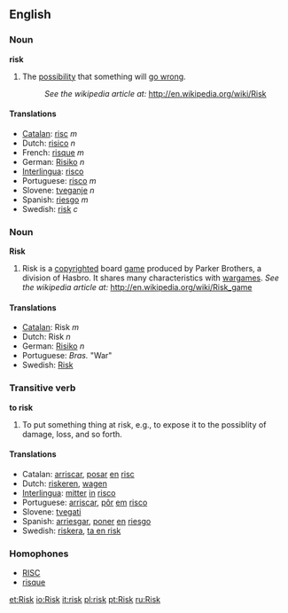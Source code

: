 ==English==
===Noun===
'''risk'''

#The [[possibility]] that something will [[go wrong]]. 
#:''See the wikipedia article at:'' http://en.wikipedia.org/wiki/Risk

====Translations====
*[[Catalan]]: [[risc]] ''m''
*Dutch: [[risico]] ''n''
*French: [[risque]] ''m''
*German: [[Risiko]] ''n''
*[[Interlingua]]: [[risco]]
*Portuguese: [[risco]] ''m''
*Slovene: [[tveganje]] ''n''
*Spanish: [[riesgo]] ''m''
*Swedish: [[risk]] ''c''

===Noun===
'''Risk'''

#Risk is a [[copyright]]ed board [[game]] produced by Parker Brothers, a division of Hasbro. It shares many characteristics with [[wargame]]s. ''See the wikipedia article at:'' http://en.wikipedia.org/wiki/Risk_game

====Translations====
*[[Catalan]]: Risk ''m''
*Dutch: Risk ''n''
*German: [[Risiko]] ''n''
*Portuguese: ''Bras.'' "War"
*Swedish: [[Risk]]

===Transitive verb===
'''to risk'''

#To put something thing at risk, e.g., to expose it to the possiblity of damage, loss, and so forth.

====Translations====
*Catalan: [[arriscar]], [[posar]] [[en]] [[risc]]
*Dutch: [[riskeren]], [[wagen]]
*[[Interlingua]]: [[mitter]] [[in]] [[risco]]
*Portuguese: [[arriscar]], [[pôr]] [[em]] [[risco]]
*Slovene: [[tvegati]]
*Spanish: [[arriesgar]], [[poner]] [[en]] [[riesgo]]
*Swedish: [[riskera]], [[ta en risk]]

===Homophones===
* [[RISC]]
* [[risque]]

[[et:Risk]]
[[io:Risk]]
[[it:risk]]
[[pl:risk]]
[[pt:Risk]]
[[ru:Risk]]